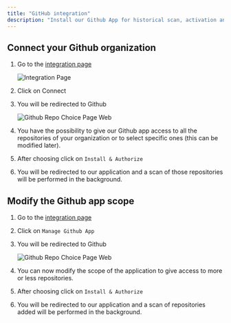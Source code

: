 ```yaml
---
title: "GitHub integration"
description: "Install our Github App for historical scan, activation and review in the PR"
---
```


## Connect your Github organization

1. Go to the [integration page](https://app.symbioticsec.ai/settings/integrations)

   ![Integration Page](content/admins/images/integration_page.png)
2. Click on Connect
3. You will be redirected to Github

   ![Github Repo Choice Page Web](/content/admins/images/github_repo_choice_page.webp)
4. You have the possibility to give our Github app access to all the repositories of your organization or to select specific ones (this can be modified later).
5. After choosing click on `Install & Authorize`
6. You will be redirected to our application and a scan of those repositories will be performed in the background.

## Modify the Github app scope

1. Go to the [integration page](https://app.symbioticsec.ai/settings/integrations)
2. Click on `Manage Github App`
3. You will be redirected to Github

   ![Github Repo Choice Page Web](/content/admins/images/github_repo_choice_page.webp)
4. You can now modify the scope of the application to give access to more or less repositories.
5. After choosing click on `Install & Authorize`
6. You will be redirected to our application and a scan of repositories added will be performed in the background.